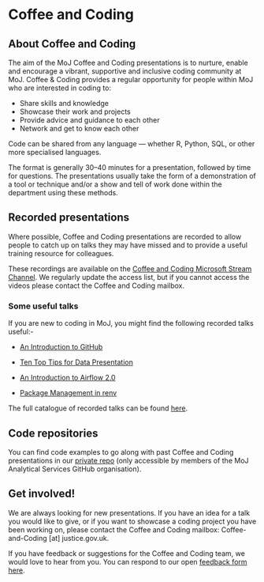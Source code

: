 # Coffee and Coding {#CC}

## About Coffee and Coding

The aim of the MoJ Coffee and Coding presentations is to nurture, enable and encourage a vibrant, supportive and inclusive coding community at MoJ. Coffee & Coding provides a regular opportunity for people within MoJ who are interested in coding to:

* Share skills and knowledge
* Showcase their work and projects
* Provide advice and guidance to each other
* Network and get to know each other

Code can be shared from any language — whether R, Python, SQL, or other more specialised languages.

The format is generally 30–40 minutes for a presentation, followed by time for questions. The presentations usually take the form of a demonstration of a tool or technique and/or a show and tell of work done within the department using these methods.

## Recorded presentations

Where possible, Coffee and Coding presentations are recorded to allow people to catch up on talks they may have missed and to provide a useful training resource for colleagues.

These recordings are available on the [Coffee and Coding Microsoft Stream Channel](https://web.microsoftstream.com/channel/f6aa6c5d-e90c-44b7-8ccc-28a318fa0630). We regularly update the access list, but if you cannot access the videos please contact the Coffee and Coding mailbox.

### Some useful talks

If you are new to coding in MoJ, you might find the following recorded talks useful:-

* [An Introduction to GitHub](https://web.microsoftstream.com/video/fa7c803c-129c-4b0d-bedf-7dd8edeef333?channelId=f6aa6c5d-e90c-44b7-8ccc-28a318fa0630)

* [Ten Top Tips for Data Presentation](https://web.microsoftstream.com/video/393d138f-bb4d-449f-a707-fe122e8e7aa0)

* [An Introduction to Airflow 2.0](https://web.microsoftstream.com/video/712b49b7-8995-4802-95de-c813c8b213bc)

* [Package Management in renv](https://web.microsoftstream.com/video/3ec54ac3-473c-4268-9d54-9f7096338824)

The full catalogue of recorded talks can be found [here](https://web.microsoftstream.com/channel/f6aa6c5d-e90c-44b7-8ccc-28a318fa0630).

## Code repositories

You can find code examples to go along with past Coffee and Coding presentations in our [private repo](https://github.com/moj-analytical-services/Coffee-and-Coding) (only accessible by members of the MoJ Analytical Services GitHub organisation).

## Get involved!

We are always looking for new presentations. If you have an idea for a talk you would like to give, or if you want to showcase a coding project you have been working on, please contact the Coffee and Coding mailbox: Coffee-and-Coding [at] justice.gov.uk.

If you have feedback or suggestions for the Coffee and Coding team, we would love to hear from you. You can respond to our open [feedback form here](https://forms.office.com/Pages/ResponsePage.aspx?id=KEeHxuZx_kGp4S6MNndq2LJ-K_TrglJJiRCGr1CniahUNEpVWklDQUROR1g4OEE1TlZORldCWFJVTSQlQCN0PWcu).
